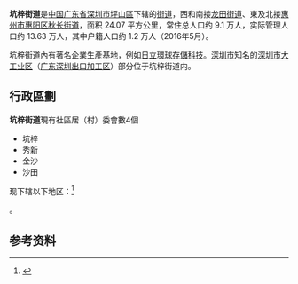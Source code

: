 {{中国乡级行政区|44/03/07/008/000
| 电话区号 = 755
}}
'''坑梓街道'''是[[中国|中国]][[广东省|广东省]][[深圳市|深圳市]][[坪山區|坪山區]]下辖的[[街道_(行政区划)|街道]]，西和南接[[龙田街道|龙田街道]]、東及北接[[惠州市|惠州市]][[惠阳区|惠阳区]][[秋长街道|秋长街道]]，面积 24.07 平方公里，常住总人口约 9.1 万人，实际管理人口约 13.63 万人，其中户籍人口约 1.2 万人（2016年5月）。

坑梓街道內有著名企業生產基地，例如[[日立製作所|日立環球存儲科技]]。[[深圳市|深圳市]]知名的[[深圳市大工业区|深圳市大工业区]]（[[广东深圳出口加工区|广东深圳出口加工区]]）部分位于坑梓街道内。

==行政區劃==
'''坑梓街道'''現有社區居（村）委會數4個
*坑梓
*秀新
*金沙
*沙田

现下辖以下地区：<ref>{{PRC admin/ref sgc|44/03/07/008/000}}</ref>

{{PRC admin/children|44/03/07/008/000}}。

== 参考资料 ==
{{reflist}}

{{PRC admin/navcat|44/03/07/008/000}}